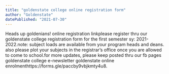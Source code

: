 ```yaml
---
title: "goldenstate college online registration form"
author: "Goldenstate"
datePublished: "2021-07-30"
---
```


Heads up goldenians! online registration linkplease register thru our goldenstate college registration form for the first semester sy: 2021-2022.note: subject loads are available from your program heads and deans. also please plot your subjects in the registrar’s office once you are allowed to come to school.for more updates, please keep posted thru our fb pages goldenstate college e-newsletter goldenstate online enrolmenthttps://forms.gle/paccby9vbjkmty4u8.